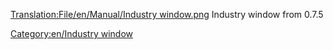 [[Translation:File/en/Manual/Industry window.png]]
Industry window from 0.7.5

[[Category:en/Industry window]]